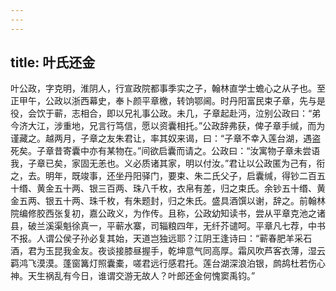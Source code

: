 ```yaml
---
---
---
```

title: 叶氏还金
---




叶公政，字克明，淮阴人，行宣政院都事季实之子，翰林直学士蟾心之从子也。至正甲午，公政以浙西幕史，奉卜颜平章檄，转饷鄂阃。时丹阳富民束子章，先与是役，会饮于蕲，志相合，即以兄礼事公政。未几，子章起赴沔，泣别公政曰：“弟今济大江，涉重地，兄言行笃信，愿以资囊相托。”公政辞弗获，俾子章手缄，而为谨藏之。越两月，子章之友朱君让，率其奴来谒，曰：“子章不幸入莲台湖，遇盗死矣。子章昔寄囊中亦有某物在。”间欲启囊而请之。公政曰：“汝寓物子章未尝语我，子章已矣，家固无恙也。义必质诸其家，明以付汝。”君让以公政匿为己有，衔之，去。明年，既竣事，还坐丹阳驿门，要束、朱二氏父子，启囊缄，得钞二百五十缗、黄金五十两、银三百两、珠八千枚，衣帛有差，归之束氏。余钞五十缗、黄金五两、银五十两、珠千枚，有朱题封，归之朱氏。盛具酒馔以谢，辞之。前翰林院编修胶西张复初，嘉公政义，为作传。且称，公政幼知读书，尝从平章克池之诸县，破兰溪渠魁徐真一，平蕲水寨，司辎粮四年，无纤芥谴呵。平章凡七荐，中书不报。人谓公侯子孙必复其始，天道岂独远耶？江阴王逢诗曰：“蕲春肥羊采石酒，君为玉昆我金友。夜谈接膝昼握手，乾坤意气同高厚。霜风吹芦客衣薄，湿云羁鸿飞漠漠。蓬窗篝灯照囊橐，嗟君远行感君托。莲台湖深浪泊银，鹧鸪杜若伤心神。天生祸乱有今日，谁谓交游无故人？叶郎还金何愧窦禹钧。”